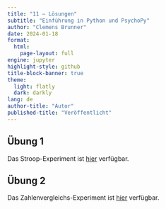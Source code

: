 ```yaml
---
title: "11 – Lösungen"
subtitle: "Einführung in Python und PsychoPy"
author: "Clemens Brunner"
date: 2024-01-18
format:
  html:
    page-layout: full
engine: jupyter
highlight-style: github
title-block-banner: true
theme:
  light: flatly
  dark: darkly
lang: de
author-title: "Autor"
published-title: "Veröffentlicht"
---
```


## Übung 1

Das Stroop-Experiment ist [hier](stroop.zip) verfügbar.


## Übung 2

Das Zahlenvergleichs-Experiment ist [hier](number_comparison.zip) verfügbar.
